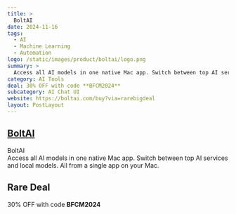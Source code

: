 ```yaml
---
title: >
  BoltAI
date: 2024-11-16
tags:
  - AI
  - Machine Learning
  - Automation
logo: /static/images/product/boltai/logo.png
summary: >
  Access all AI models in one native Mac app. Switch between top AI services and local models. All from a single app on your Mac.
category: AI Tools
deal: 30% OFF with code **BFCM2024**
subcategory: AI Chat UI
website: https://boltai.com/buy?via=rarebigdeal
layout: PostLayout
---
```


## [BoltAI](https://boltai.com/buy?via=rarebigdeal)

BoltAI <br/>
Access all AI models in one native Mac app. Switch between top AI services and local models. All from a single app on your Mac.

## Rare Deal

30% OFF with code **BFCM2024**
